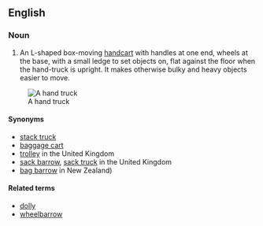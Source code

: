 ==English==

===Noun===
{{en-noun|sg=[[hand]] [[truck]]}}
{{wikipedia}}

#An L-shaped box-moving [[handcart]] with handles at one end, wheels at the base, with a small ledge to set objects on, flat against the floor when the hand-truck is upright.  It makes otherwise bulky and heavy objects easier to move.

[[Image:Handtruck.JPG|thumb|A hand truck]]
====Synonyms====
*[[stack truck]]
*[[baggage cart]]
*[[trolley]] in the United Kingdom
*[[sack barrow]], [[sack truck]] in the United Kingdom
*[[bag barrow]] in New Zealand)

====Related terms====
*[[dolly]]
*[[wheelbarrow]]
